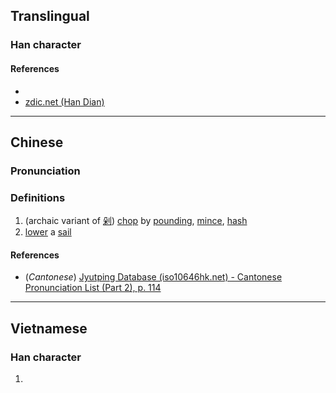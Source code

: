 {{character info/new}}
{{also|挆}}
==Translingual==

===Han character===
{{Han char|rn=64|rad=手|as=06|sn=9|four=|canj=QNSD,XQNSD|ids=⿰扌朶}}

====References====
* {{Han ref|kx=0429.160|dkj=12030|dj=0778.120|hdz=31876.090|uh=6305|ud=25349}}
* [http://www.zdic.net/z/1a/js/6306.htm zdic.net (Han Dian)]

----

==Chinese==
{{zh-forms}}

===Pronunciation===
{{zh-pron
|m=duò
|c=do2
|mc=y
|oc=
|ma=
|cat=v
}}

===Definitions===
{{zh-hanzi}}

# (archaic variant of [[剁]]) [[chop]] by [[pound]]ing, [[mince]], [[hash]]
# [[lower]] a [[sail]]

====References====
* (''Cantonese'') [http://www.iso10646hk.net/jp/document/download.jsp Jyutping Database (iso10646hk.net) - Cantonese Pronunciation List (Part 2), p. 114]

----

==Vietnamese==

===Han character===
{{vi-hantu|xoá|rs=手06}}

# {{defn|lang=vi|sort=手06}}